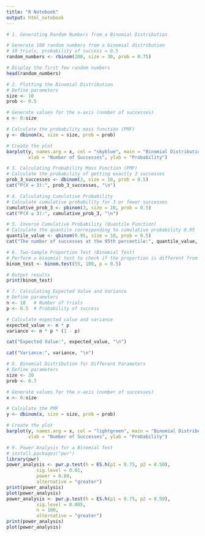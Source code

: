 ```yaml
---
title: "R Notebook"
output: html_notebook
---
```

```r
# 1. Generating Random Numbers from a Binomial Distribution

# Generate 100 random numbers from a binomial distribution
# 10 trials, probability of success = 0.5
random_numbers <- rbinom(200, size = 30, prob = 0.75)

# Display the first few random numbers
head(random_numbers)
```

```r
# 2. Plotting the Binomial Distribution
# Define parameters
size <- 10
prob <- 0.5

# Generate values for the x-axis (number of successes)
x <- 0:size

# Calculate the probability mass function (PMF)
y <- dbinom(x, size = size, prob = prob)

# Create the plot
barplot(y, names.arg = x, col = "skyblue", main = "Binomial Distribution (n=10, p=0.5)",
        xlab = "Number of Successes", ylab = "Probability")
```

```r
# 3. Calculating Probability Mass Function (PMF)
# Calculate the probability of getting exactly 3 successes
prob_3_successes <- dbinom(3, size = 10, prob = 0.5)
cat("P(X = 3):", prob_3_successes, "\n")
```

```r
# 4. Calculating Cumulative Probability
# Calculate cumulative probability for 3 or fewer successes
cumulative_prob_3 <- pbinom(3, size = 10, prob = 0.5)
cat("P(X ≤ 3):", cumulative_prob_3, "\n")
```

```r
# 5. Inverse Cumulative Probability (Quantile Function)
# Calculate the quantile corresponding to cumulative probability 0.95
quantile_value <- qbinom(0.95, size = 10, prob = 0.5)
cat("The number of successes at the 95th percentile:", quantile_value, "\n")
```

```r
# 6. Two-Sample Proportion Test (Binomial Test)
# Perform a binomial test to check if the proportion is different from 0.5
binom_test <- binom.test(55, 100, p = 0.5)

# Output results
print(binom_test)
```

```r
# 7. Calculating Expected Value and Variance
# Define parameters
n <- 10   # Number of trials
p <- 0.5  # Probability of success

# Calculate expected value and variance
expected_value <- n * p
variance <- n * p * (1 - p)

cat("Expected Value:", expected_value, "\n")

cat("Variance:", variance, "\n")
```

```r
# 8. Binomial Distribution for Different Parameters
# Define parameters
size <- 20
prob <- 0.7

# Generate values for the x-axis (number of successes)
x <- 0:size

# Calculate the PMF
y <- dbinom(x, size = size, prob = prob)

# Create the plot
barplot(y, names.arg = x, col = "lightgreen", main = "Binomial Distribution (n=20, p=0.7)",
        xlab = "Number of Successes", ylab = "Probability")
```

```r
# 9. Power Analysis for a Binomial Test
# install.packages("pwr")
library(pwr)
power_analysis <- pwr.p.test(h = ES.h(p1 = 0.75, p2 = 0.50),
           sig.level = 0.01,
           power = 0.80,
           alternative = "greater")
print(power_analysis)
plot(power_analysis)
power_analysis <- pwr.p.test(h = ES.h(p1 = 0.75, p2 = 0.50),
           sig.level = 0.005,
           n = 100,
           alternative = "greater")
print(power_analysis)
plot(power_analysis)
```